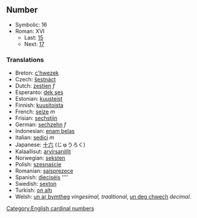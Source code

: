 ==Number==

*Symbolic: 16
*Roman: XVI
**Last: [[fifteen|15]]
**Next: [[seventeen|17]]

===Translations===

*Breton: [[c'hwezek]]
*Czech: [[šestnáct]] 
*Dutch: [[zestien]] ''f''
*Esperanto: [[dek ses]]
*Estonian: [[kuusteist]]
*Finnish: [[kuusitoista]]
*French: [[seize]] ''m''
*Frisian: [[sechstjin]]
*German: [[sechzehn]] ''f''
*Indonesian: [[enam belas]]
*Italian: [[sedici]] ''m''
*Japanese: [[十六]] (じゅうろく)
*Kalaallisut: [[arvirsanillit]]
*Norwegian: [[seksten]]
*Polish: [[szesnaście]]
*Romanian: [[şaisprezece]]
*Spanish: [[dieciséis]] ''''
*Swedish: [[sexton]]
*Turkish: [[on altı]]
*Welsh: [[un ar bymtheg]] ''vingesimal, traditional'', [[un deg chwech]] ''decimal''.

[[Category:English cardinal numbers]]